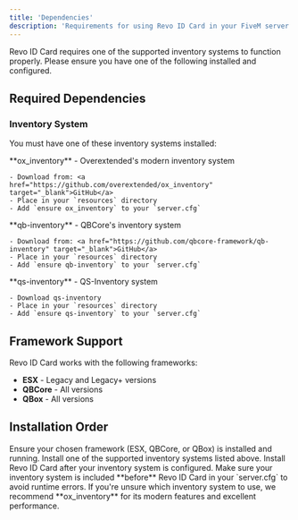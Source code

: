 ```yaml
---
title: 'Dependencies'
description: 'Requirements for using Revo ID Card in your FiveM server.'
---
```


<Info>
  Revo ID Card requires one of the supported inventory systems to function properly. Please ensure you have one of the following installed and configured.
</Info>

## Required Dependencies

### Inventory System
You must have one of these inventory systems installed:

<Tabs>
  <Tab title="ox_inventory">
    **ox_inventory** - Overextended's modern inventory system
    
    - Download from: <a href="https://github.com/overextended/ox_inventory" target="_blank">GitHub</a>
    - Place in your `resources` directory
    - Add `ensure ox_inventory` to your `server.cfg`
  </Tab>
  
  <Tab title="qb-inventory">
    **qb-inventory** - QBCore's inventory system
    
    - Download from: <a href="https://github.com/qbcore-framework/qb-inventory" target="_blank">GitHub</a>
    - Place in your `resources` directory
    - Add `ensure qb-inventory` to your `server.cfg`
  </Tab>
  
  <Tab title="qs-inventory">
    **qs-inventory** - QS-Inventory system
    
    - Download qs-inventory
    - Place in your `resources` directory
    - Add `ensure qs-inventory` to your `server.cfg`
  </Tab>
</Tabs>

## Framework Support

Revo ID Card works with the following frameworks:

- **ESX** - Legacy and Legacy+ versions
- **QBCore** - All versions
- **QBox** - All versions

## Installation Order

<Steps>
  <Step title="Install Framework">
    Ensure your chosen framework (ESX, QBCore, or QBox) is installed and running.
  </Step>
  
  <Step title="Install Inventory System">
    Install one of the supported inventory systems listed above.
  </Step>
  
  <Step title="Install Revo ID Card">
    Install Revo ID Card after your inventory system is configured.
  </Step>
</Steps>

<Warning>
  Make sure your inventory system is included **before** Revo ID Card in your `server.cfg` to avoid runtime errors.
</Warning>

<Tip>
  If you're unsure which inventory system to use, we recommend **ox_inventory** for its modern features and excellent performance.
</Tip>